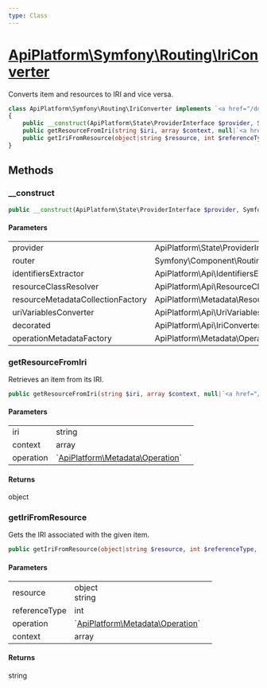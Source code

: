 ```yaml
---
type: Class
---
```


# [ApiPlatform\Symfony\Routing\IriConverter](/docs/reference/Symfony/Routing/IriConverter)


Converts item and resources to IRI and vice versa.



```php
class ApiPlatform\Symfony\Routing\IriConverter implements `<a href="/docs/reference/Api/IriConverterInterface">ApiPlatform\Api\IriConverterInterface</a>`
{
    public __construct(ApiPlatform\State\ProviderInterface $provider, Symfony\Component\Routing\RouterInterface $router, ApiPlatform\Api\IdentifiersExtractorInterface $identifiersExtractor, ApiPlatform\Api\ResourceClassResolverInterface $resourceClassResolver, ApiPlatform\Metadata\Resource\Factory\ResourceMetadataCollectionFactoryInterface $resourceMetadataCollectionFactory, null|ApiPlatform\Api\UriVariablesConverterInterface $uriVariablesConverter, null|ApiPlatform\Api\IriConverterInterface $decorated, null|ApiPlatform\Metadata\Operation\Factory\OperationMetadataFactoryInterface $operationMetadataFactory)
    public getResourceFromIri(string $iri, array $context, null|`<a href="/docs/reference/Metadata/Operation">ApiPlatform\Metadata\Operation</a>` $operation): object
    public getIriFromResource(object|string $resource, int $referenceType, null|`<a href="/docs/reference/Metadata/Operation">ApiPlatform\Metadata\Operation</a>` $operation, array $context): string
}
```
## Methods

### __construct



```php
public __construct(ApiPlatform\State\ProviderInterface $provider, Symfony\Component\Routing\RouterInterface $router, ApiPlatform\Api\IdentifiersExtractorInterface $identifiersExtractor, ApiPlatform\Api\ResourceClassResolverInterface $resourceClassResolver, ApiPlatform\Metadata\Resource\Factory\ResourceMetadataCollectionFactoryInterface $resourceMetadataCollectionFactory, null|ApiPlatform\Api\UriVariablesConverterInterface $uriVariablesConverter, null|ApiPlatform\Api\IriConverterInterface $decorated, null|ApiPlatform\Metadata\Operation\Factory\OperationMetadataFactoryInterface $operationMetadataFactory)
```

#### Parameters

<table><tbody>
<tr><td>provider</td><td>ApiPlatform\State\ProviderInterface</td><td></td></tr><tr><td>router</td><td>Symfony\Component\Routing\RouterInterface</td><td></td></tr><tr><td>identifiersExtractor</td><td>ApiPlatform\Api\IdentifiersExtractorInterface</td><td></td></tr><tr><td>resourceClassResolver</td><td>ApiPlatform\Api\ResourceClassResolverInterface</td><td></td></tr><tr><td>resourceMetadataCollectionFactory</td><td>ApiPlatform\Metadata\Resource\Factory\ResourceMetadataCollectionFactoryInterface</td><td></td></tr><tr><td>uriVariablesConverter</td><td>ApiPlatform\Api\UriVariablesConverterInterface</td><td></td></tr><tr><td>decorated</td><td>ApiPlatform\Api\IriConverterInterface</td><td></td></tr><tr><td>operationMetadataFactory</td><td>ApiPlatform\Metadata\Operation\Factory\OperationMetadataFactoryInterface</td><td></td></tr>
</tbody>
</table>

### getResourceFromIri

Retrieves an item from its IRI.

```php
public getResourceFromIri(string $iri, array $context, null|`<a href="/docs/reference/Metadata/Operation">ApiPlatform\Metadata\Operation</a>` $operation): object
```

#### Parameters

<table><tbody>
<tr><td>iri</td><td>string</td><td></td></tr><tr><td>context</td><td>array</td><td></td></tr><tr><td>operation</td><td>`<a href="/docs/reference/Metadata/Operation">ApiPlatform\Metadata\Operation</a>`</td><td></td></tr>
</tbody>
</table>

#### Returns

object

### getIriFromResource

Gets the IRI associated with the given item.

```php
public getIriFromResource(object|string $resource, int $referenceType, null|`<a href="/docs/reference/Metadata/Operation">ApiPlatform\Metadata\Operation</a>` $operation, array $context): string
```

#### Parameters

<table><tbody>
<tr><td>resource</td><td>object<br />string</td><td></td></tr><tr><td>referenceType</td><td>int</td><td></td></tr><tr><td>operation</td><td>`<a href="/docs/reference/Metadata/Operation">ApiPlatform\Metadata\Operation</a>`</td><td></td></tr><tr><td>context</td><td>array</td><td></td></tr>
</tbody>
</table>

#### Returns

string
